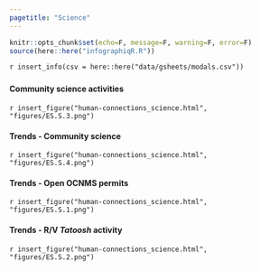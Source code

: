 ```yaml
---
pagetitle: "Science"
---
```


```r
knitr::opts_chunk$set(echo=F, message=F, warning=F, error=F)
source(here::here("infographiqR.R"))
```

`r insert_info(csv = here::here("data/gsheets/modals.csv"))`


### {.tabset}

#### Community science activities

`r insert_figure("human-connections_science.html", "figures/ES.S.3.png")`

#### Trends - Community science

`r insert_figure("human-connections_science.html", "figures/ES.S.4.png")`

#### Trends - Open OCNMS permits

`r insert_figure("human-connections_science.html", "figures/ES.S.1.png")`

#### Trends - R/V *Tatoosh* activity

`r insert_figure("human-connections_science.html", "figures/ES.S.2.png")`

